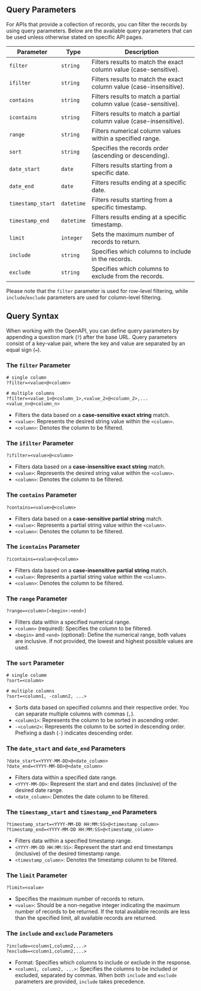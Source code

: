 ## Query Parameters

For APIs that provide a collection of records, you can filter the records by using query parameters.
Below are the available query parameters that can be used unless otherwise stated on specific API pages.

| Parameter         | Type       | Description                                                         |
| ----------------- | ---------- | ------------------------------------------------------------------- |
| `filter`          | `string`   | Filters results to match the exact column value (case-sensitive).   |
| `ifilter`         | `string`   | Filters results to match the exact column value (case-insensitive). |
| `contains`        | `string`   | Filters results to match a partial column value (case-sensitive).   |
| `icontains`       | `string`   | Filters results to match a partial column value (case-insensitive). |
| `range`           | `string`   | Filters numerical column values within a specified range.           |
| `sort`            | `string`   | Specifies the records order (ascending or descending).              |
| `date_start`      | `date`     | Filters results starting from a specific date.                      |
| `date_end`        | `date`     | Filters results ending at a specific date.                          |
| `timestamp_start` | `datetime` | Filters results starting from a specific timestamp.                 |
| `timestamp_end`   | `datetime` | Filters results ending at a specific timestamp.                     |
| `limit`           | `integer`  | Sets the maximum number of records to return.                       |
| `include`         | `string`   | Specifies which columns to include in the records.                  |
| `exclude`         | `string`   | Specifies which columns to exclude from the records.                |

Please note that the `filter` parameter is used for row-level filtering, while `include`/`exclude` parameters are used for column-level filtering.

## Query Syntax

When working with the OpenAPI, you can define query parameters by appending a question mark (`?`) after the base URL.
Query parameters consist of a key-value pair, where the key and value are separated by an equal sign (`=`).

### The `filter` Parameter

```http
# single column
?filter=<value>@<column>

# multiple columns
?filter=<value_1>@<column_1>,<value_2>@<column_2>,...<value_n>@<column_n>
```

- Filters the data based on a **case-sensitive exact string** match.
- `<value>`: Represents the desired string value within the `<column>`.
- `<column>`: Denotes the column to be filtered.

### The `ifilter` Parameter

```http
?ifilter=<value>@<column>
```

- Filters data based on a **case-insensitive exact string** match.
- `<value>`: Represents the desired string value within the `<column>`.
- `<column>`: Denotes the column to be filtered.

### The `contains` Parameter

```http
?contains=<value>@<column>
```

- Filters data based on a **case-sensitive partial string** match.
- `<value>`: Represents a partial string value within the `<column>`.
- `<column>`: Denotes the column to be filtered.

### The `icontains` Parameter

```http
?icontains=<value>@<column>
```

- Filters data based on a **case-insensitive partial string** match.
- `<value>`: Represents a partial string value within the `<column>`.
- `<column>`: Denotes the column to be filtered.

### The `range` Parameter

```http
?range=<column>[<begin>:<end>]
```

- Filters data within a specified numerical range.
- `<column>` (required): Specifies the column to be filtered.
- `<begin>` and `<end>` (optional): Define the numerical range, both values are inclusive. If not provided, the lowest and highest possible values are used.

### The `sort` Parameter

```http
# single columm
?sort=<column>

# multiple columns
?sort=<column1, -column2, ...>
```

- Sorts data based on specified columns and their respective order. You can separate multiple columns with commas (`,`).
- `<column1>`: Represents the column to be sorted in ascending order.
- `-<column2>`: Represents the column to be sorted in descending order. Prefixing a dash (`-`) indicates descending order.

### The `date_start` and `date_end` Parameters

```http
?date_start=<YYYY-MM-DD>@<date_column>
?date_end=<YYYY-MM-DD>@<date_column>
```

- Filters data within a specified date range.
- `<YYYY-MM-DD>`: Represent the start and end dates (inclusive) of the desired date range.
- `<date_column>`: Denotes the date column to be filtered.

### The `timestamp_start` and `timestamp_end` Parameters

```http
?timestamp_start=<YYYY-MM-DD HH:MM:SS>@<timestamp_column>
?timestamp_end=<YYYY-MM-DD HH:MM:SS>@<timestamp_column>
```

- Filters data within a specified timestamp range.
- `<YYYY-MM-DD HH:MM:SS>`: Represent the start and end timestamps (inclusive) of the desired timestamp range.
- `<timestamp_column>`: Denotes the timestamp column to be filtered.

### The `limit` Parameter

```http
?limit=<value>
```

- Specifies the maximum number of records to return.
- `<value>`: Should be a non-negative integer indicating the maximum number of records to be returned.
  If the total available records are less than the specified limit, all available records are returned.

### The `include` and `exclude` Parameters

```http
?include=<column1,column2,...>
?exclude=<column1,column2,...>
```

- Format: Specifies which columns to include or exclude in the response.
- `<column1, column2, ...>`: Specifies the columns to be included or excluded, separated by commas.
  When both `include` and `exclude` parameters are provided, `include` takes precedence.
